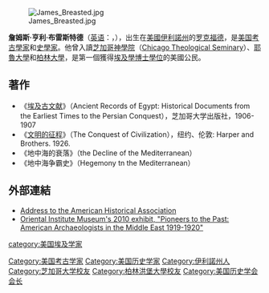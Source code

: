 {{Link style|time=2015-12-11T05:12:06+00:00}}
[[File:James_Breasted.jpg|thumb]]

'''詹姆斯·亨利·布雷斯特德'''（[[英语|英语]]：'''{{lang|en|James Henry Breasted}}'''，{{bd|1865年|8月27日|1935年|12月2日|catIdx=B}}），出生在[[美國|美國]][[伊利諾州|伊利諾州]]的[[罗克福德_(伊利诺伊州)|罗克福德]]，是[[美国|美国]][[考古學家|考古學家]]和[[史學家|史學家]]。他曾入讀[[芝加哥神學院|芝加哥神學院]]（[[:en:Chicago_Theological_Seminary|Chicago Theological Seminary]]）、[[耶魯大學|耶魯大學]]和[[柏林大學|柏林大學]]，是第一個獲得[[埃及學|埃及學]][[博士學位|博士學位]]的美國公民。

==著作==
*《[[埃及古文献|埃及古文献]]》（Ancient Records of Egypt: Historical Documents from the Earliest Times to the Persian Conquest），芝加哥大学出版社，1906-1907
*《[[文明的征程|文明的征程]]》（The Conquest of Civilization），纽约、伦敦: Harper and Brothers. 1926.
*《地中海的衰落》（the Decline of the Mediterranean）
*《地中海争霸史》（Hegemony tn the Mediterranean）

==外部連結==
{{commons category|James Henry Breasted}}
*[http://www.historians.org/info/AHA_History/jhBreasted.htm Address to the American Historical Association] {{Wayback|url=http://www.historians.org/info/AHA_History/jhBreasted.htm |date=20130929200355 }}
*[http://oi.uchicago.edu/museum/special/pioneer/ Oriental Institute Museum's 2010 exhibit, "Pioneers to the Past: American Archaeologists in the Middle East 1919-1920" ]
{{美国历史学会主席}}
{{Authority control}}
{{DEFAULTSORT:Breasted, James Henry}}
{{Historian-stub}}
[[Category:美国考古学家|Category:美国考古学家]]
[[Category:美国历史学家|Category:美国历史学家]]
[[Category:伊利諾州人|Category:伊利諾州人]]
[[Category:芝加哥大学校友|Category:芝加哥大学校友]]
[[Category:柏林洪堡大學校友|Category:柏林洪堡大學校友]]
[[Category:美国历史学会会长|Category:美国历史学会会长]]
[[category:美国埃及学家|category:美国埃及学家]]